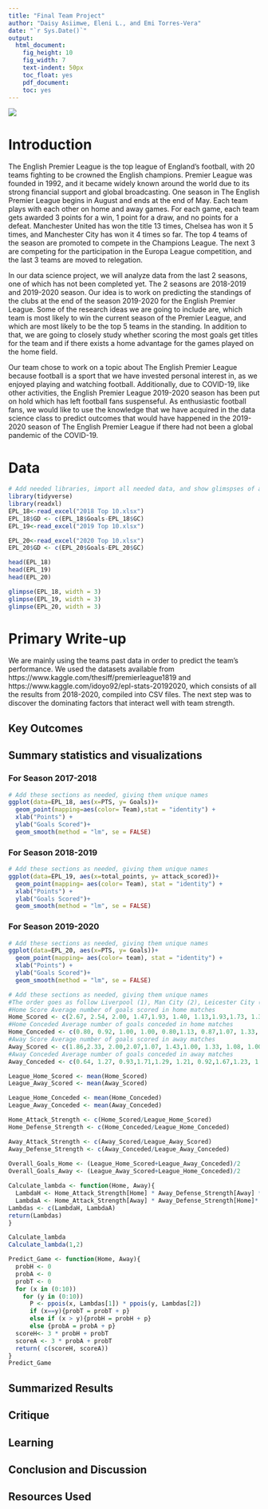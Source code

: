 ```yaml
---
title: "Final Team Project"
author: "Daisy Asiimwe, Eleni L., and Emi Torres-Vera"
date: "`r Sys.Date()`"
output:
  html_document:
    fig_height: 10
    fig_width: 7
    text-indent: 50px
    toc_float: yes
    pdf_document:
    toc: yes
---
```

![](Premier_League_Logo.svg.png)

# Introduction

<p> The English Premier League is the top league of England's football, with 20 teams fighting to be crowned the English champions. Premier League was founded in 1992, and it became widely known around the world due to its strong financial support and global broadcasting. One season in The English Premier League begins in August and ends at the end of May. Each team plays with each other on home and away games. For each game, each team gets awarded 3 points for a win, 1 point for a draw, and no points for a defeat. Manchester United has won the title 13 times, Chelsea has won it 5 times, and Manchester City has won it 4 times so far. The top 4 teams of the season are promoted to compete in the Champions League. The next 3 are competing for the participation in the Europa League competition, and the last 3 teams are moved to relegation. </p>
</p> In our data science project, we will analyze data from the last 2 seasons, one of which has not been completed yet. The 2 seasons are 2018-2019 and 2019-2020 season. Our idea is to work on predicting the standings of the clubs at the end of the season 2019-2020 for the English Premier League. Some of the research ideas we are going to include are, which team is most likely to win the current season of the Premier League, and which are most likely to be the top 5 teams in the standing. In addition to that, we are going to closely study whether scoring the most goals get titles for the team and if there exists a home advantage for the games played on the home field. </p>
<p> Our team chose to work on a topic about The English Premier League because football is a sport that we have invested personal interest in, as we enjoyed playing and watching football. Additionally, due to COVID-19, like other activities, the English Premier League 2019-2020 season has been put on hold which has left football fans suspenseful. As enthusiastic football fans, we would like to use the knowledge that we have acquired in the data science class to predict outcomes that would have happened in the 2019-2020 season of The English Premier League if there had not been a global pandemic of the COVID-19. </p> 

# Data 

```r
# Add needed libraries, import all needed data, and show glimspses of all data here
library(tidyverse)
library(readxl)
EPL_18<-read_excel("2018 Top 10.xlsx")
EPL_18$GD <- c(EPL_18$Goals-EPL_18$GC)
EPL_19<-read_excel("2019 Top 10.xlsx")

EPL_20<-read_excel("2020 Top 10.xlsx")
EPL_20$GD <- c(EPL_20$Goals-EPL_20$GC)

head(EPL_18)
head(EPL_19)
head(EPL_20)

glimpse(EPL_18, width = 3)
glimpse(EPL_19, width = 3)
glimpse(EPL_20, width = 3)
```

# Primary Write-up

We are mainly using the teams past data in order to predict the team’s performance. We used the datasets available from https://www.kaggle.com/thesiff/premierleague1819 and https://www.kaggle.com/idoyo92/epl-stats-20192020, which consists of all the results from 2018-2020, compiled into CSV files. The next step was to discover the dominating factors that interact well with team strength.

## Key Outcomes

## Summary statistics and visualizations
### For Season 2017-2018

```r
# Add these sections as needed, giving them unique names
ggplot(data=EPL_18, aes(x=PTS, y= Goals))+
  geom_point(mapping=aes(color= Team),stat = "identity") + 
  xlab("Points") +
  ylab("Goals Scored")+
  geom_smooth(method = "lm", se = FALSE) 

```

### For Season 2018-2019
```r
# Add these sections as needed, giving them unique names
ggplot(data=EPL_19, aes(x=total_points, y= attack_scored))+
  geom_point(mapping= aes(color= Team), stat = "identity") + 
  xlab("Points") +
  ylab("Goals Scored")+
  geom_smooth(method = "lm", se = FALSE)

```

### For Season 2019-2020 
```r
# Add these sections as needed, giving them unique names
ggplot(data=EPL_20, aes(x=PTS, y= Goals))+
  geom_point(mapping= aes(color= team), stat = "identity") + 
  xlab("Points") +
  ylab("Goals Scored")+
  geom_smooth(method = "lm", se = FALSE)

```

```r
# Add these sections as needed, giving them unique names
#The order goes as follow Liverpool (1), Man City (2), Leicester City (3), Chelsea (4), Man U(5), Wolves (6), Sheffield (7), Tottenham (8), Arsenal (9), Burnley (10).
#Home Score Average number of goals scored in home matches
Home_Scored <- c(2.67, 2.54, 2.00, 1.47,1.93, 1.40, 1.13,1.93,1.73, 1.33)
#Home Conceded Average number of goals conceded in home matches
Home_Conceded <- c(0.80, 0.92, 1.00, 1.00, 0.80,1.13, 0.87,1.07, 1.33, 1.27)
#Away Score Average number of goals scored in away matches
Away_Scored <- c(1.86,2.33, 2.00,2.07,1.07, 1.43,1.00, 1.33, 1.08, 1.00)
#Away Conceded Average number of goals conceded in away matches
Away_Conceded <- c(0.64, 1.27, 0.93,1.71,1.29, 1.21, 0.92,1.67,1.23, 1.50)

League_Home_Scored <- mean(Home_Scored)
League_Away_Scored <- mean(Away_Scored)

League_Home_Conceded <- mean(Home_Conceded)
League_Away_Conceded <- mean(Away_Conceded)

Home_Attack_Strength <- c(Home_Scored/League_Home_Scored)
Home_Defense_Strength <- c(Home_Conceded/League_Home_Conceded)

Away_Attack_Strength <- c(Away_Scored/League_Away_Scored)
Away_Defense_Strength <- c(Away_Conceded/League_Away_Conceded)
  
Overall_Goals_Home <- (League_Home_Scored+League_Away_Conceded)/2
Overall_Goals_Away <- (League_Away_Scored+League_Home_Conceded)/2

Calculate_lambda <- function(Home, Away){
  LambdaH <- Home_Attack_Strength[Home] * Away_Defense_Strength[Away] * Overall_Goals_Home
  LambdaA <- Home_Attack_Strength[Away] * Away_Defense_Strength[Home]* Overall_Goals_Home
Lambdas <- c(LambdaH, LambdaA)
return(Lambdas)
}

Calculate_lambda
Calculate_lambda(1,2)

Predict_Game <- function(Home, Away){
  probH <- 0
  probA <- 0
  probT <- 0
  for (x in (0:10))
    for (y in (0:10))
      P <- ppois(x, Lambdas[1]) * ppois(y, Lambdas[2])
      if (x==y){probT = probT + p}
      else if (x > y){probH = probH + p}
      else {probA = probA + p}
  scoreH<- 3 * probH + probT
  scoreA <- 3 * probA + probT  
  return( c(scoreH, scoreA))
}
Predict_Game
```

## Summarized Results


## Critique


## Learning


## Conclusion and Discussion


## Resources Used

